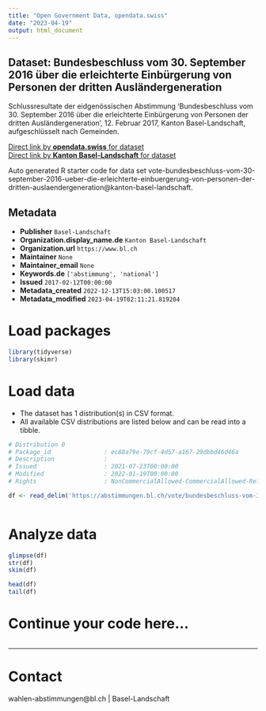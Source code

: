 ```yaml
---
title: "Open Government Data, opendata.swiss"
date: "2023-04-19"
output: html_document
---
```


## Dataset: Bundesbeschluss vom 30. September 2016 über die erleichterte Einbürgerung von Personen der dritten Ausländergeneration

Schlussresultate der eidgenössischen Abstimmung 'Bundesbeschluss vom 30. September 2016 über die erleichterte Einbürgerung von Personen der dritten Ausländergeneration', 12. Februar 2017, Kanton Basel-Landschaft, aufgeschlüsselt nach Gemeinden.

[Direct link by **opendata.swiss** for dataset](https://opendata.swiss/de/dataset/bundesbeschluss-vom-30-september-2016-uber-die-erleichterte-einburgerung-von-personen-der-dritt)<br>
[Direct link by **Kanton Basel-Landschaft** for dataset](https://abstimmungen.bl.ch/vote/bundesbeschluss-vom-30-september-2016-ueber-die-erleichterte-einbuergerung-von-personen-der-dritten-auslaendergeneration/data)

Auto generated R starter code for data set vote-bundesbeschluss-vom-30-september-2016-ueber-die-erleichterte-einbuergerung-von-personen-der-dritten-auslaendergeneration@kanton-basel-landschaft.

## Metadata

- **Publisher** `Basel-Landschaft`
- **Organization.display_name.de** `Kanton Basel-Landschaft`
- **Organization.url** `https://www.bl.ch`
- **Maintainer** `None`
- **Maintainer_email** `None`
- **Keywords.de** `['abstimmung', 'national']`
- **Issued** `2017-02-12T00:00:00`
- **Metadata_created** `2022-12-13T15:03:00.100517`
- **Metadata_modified** `2023-04-19T02:11:21.819204`


# Load packages

```r

library(tidyverse)
library(skimr)

```

# Load data

-   The dataset has 1 distribution(s) in CSV format.
-   All available CSV distributions are listed below and can be read into a tibble.

```r

# Distribution 0
# Package_id               : ec88a79e-79cf-4d57-a167-29dbbd46d46a
# Description              : 
# Issued                   : 2021-07-23T00:00:00
# Modified                 : 2022-01-19T00:00:00
# Rights                   : NonCommercialAllowed-CommercialAllowed-ReferenceRequired

df <- read_delim('https://abstimmungen.bl.ch/vote/bundesbeschluss-vom-30-september-2016-ueber-die-erleichterte-einbuergerung-von-personen-der-dritten-auslaendergeneration/data-csv')



```

# Analyze data

```r

glimpse(df)
str(df)
skim(df)

head(df)
tail(df)

```

# Continue your code here...

```r

```

------------------------------------------------------------------------

# Contact

wahlen-abstimmungen@bl.ch | Basel-Landschaft
